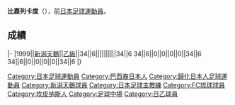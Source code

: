 {{Infobox football biography
|name=比嘉列卡度
|image=
|fullname=比嘉列卡度
|birth_date={{Birth date and age|1973|5|4}}
|cityofbirth=
|countryofbirth=
|position=[[中场|中场]]
|currentclub=
|years=1999
|clubs=[[新潟天鵝|新潟天鵝]]
|caps(goals)=
|nationalyears=
|nationalteam=
|nationalcaps(goals)=
}}
'''比嘉列卡度'''（{{Bd|1973年|5月4日||}}），前[[日本|日本]][[足球|足球]][[運動員|運動員]]。

==成績==
{{Football player club statistics 1|YYN}}
{{Football player club statistics 2|JPN|YYN}}
|-
|1999||[[新潟天鵝|新潟天鵝]]||[[日本職業足球乙級聯賽|乙級]]||34||6||||||||||34||6
{{Football player club statistics 3|1|JPN}}34||6||0||0||0||0||34||6
{{Football player club statistics 5}}34||6||0||0||0||0||34||6
|}

{{Japan-sport-bio-stub}}
{{Soccer-player-stub}}

[[Category:日本足球運動員|Category:日本足球運動員]]
[[Category:巴西裔日本人|Category:巴西裔日本人]]
[[Category:歸化日本人足球運動員|Category:歸化日本人足球運動員]]
[[Category:新潟天鵝球員|Category:新潟天鵝球員]]
[[Category:日本足球主教練|Category:日本足球主教練]]
[[Category:FC琉球球員|Category:FC琉球球員]]
[[Category:坎皮纳斯人|Category:坎皮纳斯人]]
[[Category:足球中場|Category:足球中場]]
[[Category:日乙球員|Category:日乙球員]]